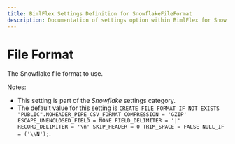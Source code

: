 ```yaml
---
title: BimlFlex Settings Definition for SnowflakeFileFormat
description: Documentation of settings option within BimlFlex for SnowflakeFileFormat
---
```

<head>
  <meta name="varigenceProduct" content="BimlFlex"></meta>
  <meta name="varigenceArticleType" content="Reference"></meta>
</head>

# File Format

The Snowflake file format to use.

Notes:

* This setting is part of the *Snowflake* settings category.
* The default value for this setting is `CREATE FILE FORMAT IF NOT EXISTS "PUBLIC".NOHEADER_PIPE_CSV_FORMAT COMPRESSION = 'GZIP' ESCAPE_UNENCLOSED_FIELD = NONE FIELD_DELIMITER = '|' RECORD_DELIMITER = '\n' SKIP_HEADER = 0 TRIM_SPACE = FALSE NULL_IF = ('\\N');`.
